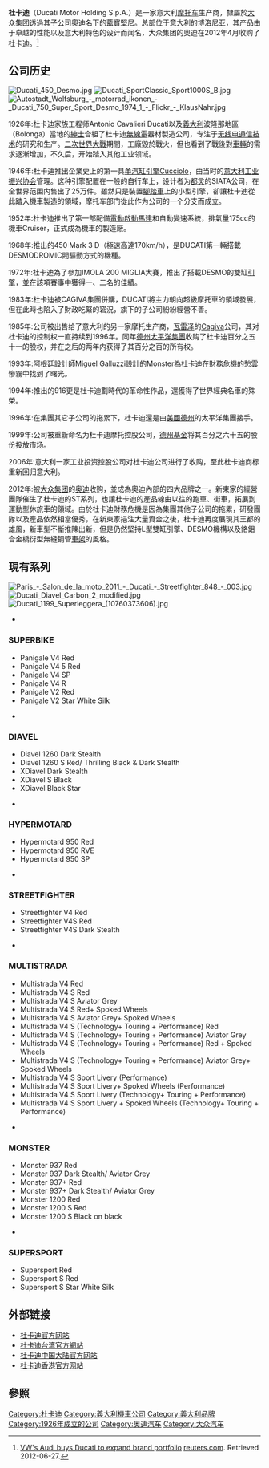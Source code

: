 {{noteTA
|G1=Transport
}}
{{Infobox Company
| company_name = 杜卡迪
| company_name_en = Ducati Motor Holding S.p.A
| company_logo =Ducati red logo.PNG
| vector_logo =
| company_type = [[私人公司|私人公司]] <ref>Ducati to be delisted after buyout (Reuters) http://www.reuters.com/articlePrint?articleId=USLC16475720081212</ref>
| genre =
| foundation = 1926
| founder = Bruno Ducati<br />Adriano Ducati<br />Marcello Ducati
| location = {{ITA}} [[波隆那|波隆那]]
| location_city = 
| location_country = 
| origins =
| key_people = Giampiero Paoli <span style="font-variant:small-caps">(董事長)</span><br />Gabriele Del Torchio <span style="font-variant:small-caps">([[CEO|CEO]])</span>
| area_served =
| industry = 機車業
| products = 機車
| revenue = {{profit}}[[Euro|€]]7億1600萬歐元(2019年)
| net_income = {{profit}}[[Euro|€]]5200萬歐元 (2019年)
| num_employees = 1,570 人(2017年)
| owner = [[福斯集團|福斯集團]]
| parent = [[藍寶堅尼|藍寶堅尼]]
| divisions =
| subsid = Ducati Corse (MotoGP和世界摩托车锦标赛)
| company_slogan =
| homepage = [http://www.ducati.com Ducati.com]
| dissolved =
| footnotes =
}}

'''杜卡迪'''（Ducati Motor Holding S.p.A.）是一家意大利[[摩托车|摩托车]]生产商，隸屬於[[大众集团|大众集团]]透過其子公司[[奧迪|奧迪]]名下的[[藍寶堅尼|藍寶堅尼]]。总部位于[[意大利|意大利]]的[[博洛尼亚|博洛尼亚]]，其产品由于卓越的性能以及意大利特色的设计而闻名，大众集团的奧迪在2012年4月收购了杜卡迪。<ref>[http://www.reuters.com/article/2012/04/18/us-audi-ducati-idUSBRE83H16L20120418 VW's Audi buys Ducati to expand brand portfolio] {{Wayback|url=http://www.reuters.com/article/2012/04/18/us-audi-ducati-idUSBRE83H16L20120418 |date=20150925113621 }} [[Reuters|reuters.com]]. Retrieved 2012-06-27.</ref>

== 公司历史 ==
[[File:Ducati_450_Desmo.jpg|thumb]]
[[File:Ducati_SportClassic_Sport1000S_B.jpg|thumb]]
[[File:Autostadt_Wolfsburg_-_motorrad_ikonen_-_Ducati_750_Super_Sport_Desmo_1974_1_-_Flickr_-_KlausNahr.jpg|thumb]]
;1926年:杜卡迪家族工程师Antonio Cavalieri Ducati以及[[義大利|義大利]]波隆那地區（Bolonga）當地的[[紳士|紳士]]合組了杜卡迪[[無線電|無線電]]器材製造公司，专注于[[无线电通信技术|无线电通信技术]]的研究和生产。[[二次世界大戰|二次世界大戰]]期間，工廠毀於戰火，但也看到了戰後對[[車輛|車輛]]的需求逐漸增加，不久后，开始踏入其他工业领域。

;1946年:杜卡迪推出企業史上的第一具[[单汽缸引擎|单汽缸引擎]]Cucciolo，由当时的[[意大利工业振兴协会|意大利工业振兴协会]]管理。这种引擎配置在一般的自行车上，设计者为[[都灵|都灵]]的SIATA公司，在全世界范围内售出了25万件。雖然只是裝置[[腳踏車|腳踏車]]上的小型引擎，卻讓杜卡迪從此踏入機車製造的領域，摩托车部门從此作为公司的一个分支而成立。

;1952年:杜卡迪推出了第一部配備[[電動|電動]][[啟動馬達|啟動馬達]]和自動變速系統，排氣量175cc的機車Cruiser，正式成為機車的製造廠。

;1968年:推出的450 Mark 3 D（極速高達170km/h），是DUCATI第一輛搭載DESMODROMIC閥驅動方式的機種。

;1972年:杜卡迪為了參加IMOLA 200 MIGLIA大賽，推出了搭載DESMO的雙缸[[引擎|引擎]]，並在該項賽事中獲得一、二名的佳績。

;1983年:杜卡迪被CAGIVA集團併購，DUCATI將主力朝向超級摩托車的領域發展，但在此時也陷入了財政吃緊的窘況，旗下的子公司紛紛經營不善。

;1985年:公司被出售给了意大利的另一家摩托生产商，[[瓦雷泽|瓦雷泽]]的[[Cagiva|Cagiva]]公司，其对杜卡迪的控制权一直持续到1996年。同年[[德州太平洋集團|德州太平洋集團]]收购了杜卡迪百分之五十一的股权，并在之后的两年内获得了其百分之百的所有权。

;1993年:[[阿根廷|阿根廷]]設計師Miguel Galluzzi設計的Monster為杜卡迪在財務危機的愁雲慘霧中找到了曙光。

;1994年:推出的916更是杜卡迪劃時代的革命性作品，還獲得了世界經典名車的殊榮。

;1996年:在集團其它子公司的拖累下，杜卡迪還是由[[美國|美國]][[德克薩斯州|德州]]的太平洋集團接手。

;1999年:公司被重新命名为杜卡迪摩托控股公司，[[德州基金|德州基金]]将其百分之六十五的股份投放市场。

;2006年:意大利一家工业投资控股公司对杜卡迪公司进行了收购，至此杜卡迪商标重新回归意大利。

;2012年:被[[大众集团|大众集团]]的[[奥迪|奥迪]]收购，並成為奧迪內部的四大品牌之一。新東家的經營團隊催生了杜卡迪的ST系列，也讓杜卡迪的產品線由以往的跑車、街車，拓展到運動型休旅車的領域。由於杜卡迪財務危機是因為集團其他子公司的拖累，研發團隊以及產品依然相當優秀，在新東家挹注大量資金之後，杜卡迪再度展現其王都的雄風，新車型不斷推陳出新，但是仍然堅持L型雙缸引擎、DESMO機構以及鉻鉬合金橋衍型無縫鋼管[[車架|車架]]的風格。

== 現有系列 ==
[[File:Paris_-_Salon_de_la_moto_2011_-_Ducati_-_Streetfighter_848_-_003.jpg|thumb]]
[[File:Ducati_Diavel_Carbon_2_modified.jpg|thumb]]
[[File:Ducati_1199_Superleggera_(10760373606).jpg|thumb]]

*
=== SUPERBIKE ===
*Panigale V4 Red
*Panigale V4 5 Red
*Panigale V4 SP
*Panigale V4 R 
*Panigale V2 Red
*Panigale V2 Star White Silk

*
=== DIAVEL ===
*Diavel 1260 Dark Stealth
*Diavel 1260 S Red/ Thrilling Black & Dark Stealth 
*XDiavel Dark Stealth
*XDiavel S Black 
*XDiavel Black Star 

*
=== HYPERMOTARD ===
*Hypermotard 950 Red
*Hypermotard 950 RVE
*Hypermotard 950 SP

*
=== STREETFIGHTER ===
*Streetfighter V4 Red 
*Streetfighter V4S Red
*Streetfighter V4S Dark Stealth

*
=== MULTlSTRADA === 
*Multistrada	V4 Red		
*Multistrada	V4 S Red		
*Multistrada	V4 S Aviator	Grey	
*Multistrada	V4 S Red+ Spoked Wheels	
*Multistrada	V4 S Aviator Grey+ Spoked Wheels
*Multistrada	V4 S (Technology+ Touring + Performance) Red	
*Multistrada	V4 S (Technology+ Touring + Performance) Aviator Grey	
*Multistrada	V4 S (Technology+ Touring + Performance) Red + Spoked Wheels	
*Multistrada	V4 S (Technology+ Touring + Performance) Aviator Grey+ Spoked Wheels	
*Multistrada	V4 S Sport Livery (Performance)
*Multistrada	V4 S Sport Livery+ Spoked Wheels (Performance)
*Multistrada	V4 S Sport Livery (Technology+ Touring + Performance)
*Multistrada	V4 S Sport Livery + Spoked Wheels (Technology+ Touring + Performance)

*
=== MONSTER ===
*Monster 937 Red
*Monster 937 Dark Stealth/ Aviator Grey 
*Monster 937+ Red
*Monster 937+ Dark Stealth/ Aviator Grey 
*Monster 1200 Red
*Monster 1200 S Red
*Monster 1200 S Black on black

*

=== SUPERSPORT ===
*Supersport Red 
*Supersport S Red
*Supersport S Star White Silk

== 外部链接 ==
* [http://www.ducati.com 杜卡迪官方网站] {{Wayback|url=http://www.ducati.com/ |date=20060311054513 }}{{en}}
* [http://www.ducati.com.tw 杜卡迪台湾官方網站] {{Wayback|url=http://www.ducati.com.tw/ |date=20200824155710 }}{{zh-tw}}
* [https://www.ducatichina.cn 杜卡迪中国大陆官方网站] {{Wayback|url=https://www.ducatichina.cn/ |date=20210308011153 }}{{zh-cn}}
* [https://web.archive.org/web/20170505232816/http://www.ducati.com.hk/ 杜卡迪香港官方网站]{{zh-hk}}

== 參照 ==

{{reflist}}

{{Audi}}
{{大众集团|福斯集團}}

[[Category:杜卡迪|Category:杜卡迪]]
[[Category:義大利機車公司|Category:義大利機車公司]]
[[Category:義大利品牌|Category:義大利品牌]]
[[Category:1926年成立的公司|Category:1926年成立的公司]]
[[Category:奥迪汽车|Category:奥迪汽车]]
[[Category:大众汽车|Category:大众汽车]]